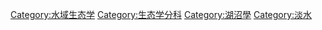 {{Commonscat|Freshwater ecology}}

[[Category:水域生态学|Category:水域生态学]]
[[Category:生态学分科|Category:生态学分科]]
[[Category:湖沼學|Category:湖沼學]]
[[Category:淡水|Category:淡水]]